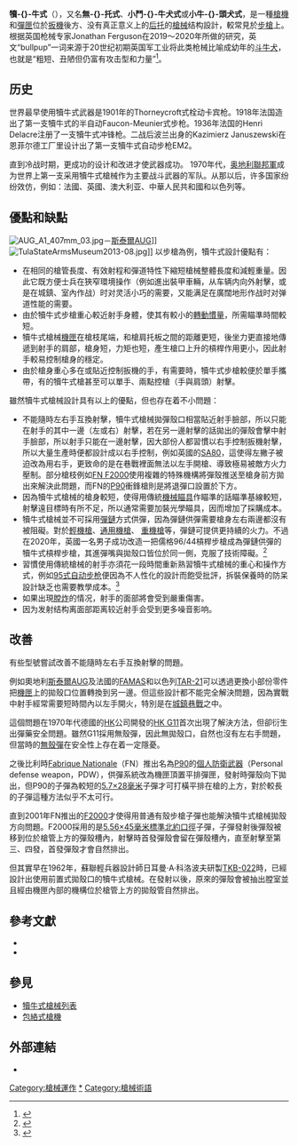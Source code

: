 {{NoteTA
|G1=Military
|G2=長度單位
|G3=Firearms
}}
'''犢-{}-牛式'''（{{lang-en|Bullpup}}），又名'''無-{}-托式'''、'''小鬥-{}-牛犬式'''或'''小牛-{}-頭犬式'''，是一種[[槍機|槍機]]和[[彈匣|彈匣]]位於[[扳機|扳機]]後方、没有真正意义上的[[枪托|后托]]的[[槍械|槍械]]结构設計，較常見於[[步槍|步槍]]上。根据英国枪械专家Jonathan Ferguson在2019～2020年所做的研究，英文“bullpup”一词来源于20世纪初期英国军工业将此类枪械比喻成幼年的[[斗牛犬|斗牛犬]]，也就是“粗短、丑陋但仍富有攻击型和力量”<ref>{{Cite web |url=https://www.youtube.com/watch?v=fTWC_EzHMBw |title=存档副本 |access-date=2020-04-18 |archive-date=2021-01-12 |archive-url=https://web.archive.org/web/20210112075325/https://www.youtube.com/watch?v=fTWC_EzHMBw |dead-url=no }}</ref>。

==历史==
世界最早使用犢牛式武器是1901年的Thorneycroft式栓动卡宾枪。1918年法国造出了第一支犢牛式的半自动Faucon-Meunier式步枪。1936年法国的Henri Delacre注册了一支犢牛式冲锋枪。二战后波兰出身的Kazimierz Januszewski在恩菲尔德工厂里设计出了第一支犢牛式自动步枪EM2。 

直到冷战时期，更成功的设计和改进才使武器成功。 1970年代，[[奥地利聯邦軍|奥地利聯邦軍]]成为世界上第一支采用犢牛式槍械作为主要战斗武器的军队。从那以后，许多国家纷纷效仿，例如：法國、英國、澳大利亚、中華人民共和國和以色列等。

==優點和缺點==
[[File:AUG_A1_407mm_03.jpg|thumb]]－[[斯泰爾AUG突擊步槍|斯泰爾AUG]]]]
[[File:TulaStateArmsMuseum2013-08.jpg|thumb]]]]
以步槍為例，犢牛式設計優點有：
* 在相同的槍管長度、有效射程和彈道特性下縮短槍械整體長度和減輕重量。因此它既方便士兵在狹窄環境操作（例如進出裝甲車輛，从车辆内向外射擊，或是在城鎮、室內作战）时对灵活小巧的需要，又能满足在廣闊地形作战时对弹道性能的需要。
* 由於犢牛式步槍重心較近射手身體，使其有較小的[[轉動慣量|轉動慣量]]，所需瞄準時間較短。
* 犢牛式槍械[[機匣|機匣]]在槍枝尾端，和槍肩托板之間的距離更短，後坐力更直接地傳遞到射手的肩部，槍身短，力矩也短，產生槍口上升的槓桿作用更小，因此射手較易控制槍身的穩定。
* 由於槍身重心多在或貼近控制扳機的手，有需要時，犢牛式步槍較便於單手攜帶，有的犢牛式槍甚至可以單手、兩點控槍（手與肩頭）射擊。

雖然犢牛式槍械設計具有以上的優點，但也存在着不小問題：
* 不能隨時左右手互換射擊，犢牛式槍械拋彈殼口相當貼近射手臉部，所以只能在射手的其中一邊（左或右）射擊，若在另一邊射擊的話拋出的彈殼會擊中射手臉部，所以射手只能在一邊射擊，因大部份人都習慣以右手控制扳機射擊，所以大量生產時便都設計成以右手控制，例如英國的[[SA80槍族|SA80]]，這使得左撇子被迫改為用右手，更致命的是在巷戰裡面無法以左手開槍、導致極易被敵方火力壓制。部分槍枝例如[[FN_F2000|FN F2000]]使用複雜的特殊機構將彈殼推送至槍身前方拋出來解決此問題，而FN的[[P90|P90]]衝鋒槍則是將退彈口設置於下方。
* 因為犢牛式槍械的槍身較短，使得用傳統[[機械瞄具|機械瞄具]]作瞄準的話瞄準基線較短，射擊遠目標時有所不足，所以通常需要加裝光學瞄具，因而增加了採購成本。
* 犢牛式槍械並不可採用[[彈鏈|彈鏈]]方式供彈，因為彈鏈供彈需要槍身左右兩邊都沒有被阻礙。對於[[轻机枪|輕機槍]]、[[通用機槍|通用機槍]]、 [[重機槍|重機槍]]等，彈鏈可提供更持續的火力。不過在2020年，英國一名男子成功改造一把儒格96/44槓桿步槍成為彈鏈供彈的犢牛式槓桿步槍，其進彈嘴與拋殼口皆位於同一側，克服了技術障礙。<ref>{{cite web |author1=Hrachya |title=Belt-Fed Bullpup Lever-Action Rifle Chambered in .44 Magnum |url=https://www.thefirearmblog.com/blog/2020/07/08/belt-fed-bullpup-lever-action-rifle-chambered-in-44-magnum/ |website=THEFIREARMBLOG.COM |accessdate=2020-07-12 |archive-date=2021-01-18 |archive-url=https://web.archive.org/web/20210118014531/https://www.thefirearmblog.com/blog/2020/07/08/belt-fed-bullpup-lever-action-rifle-chambered-in-44-magnum/ |dead-url=no }}</ref>
* 習慣使用傳統槍械的射手亦須花一段時間重新熟習犢牛式槍械的重心和操作方式，例如[[95式自动步枪|95式自动步枪]]便因為不人性化的設計而飽受批評，拆裝保養時的防呆設計缺乏也需要教學成本。<ref>{{Cite web |url=http://pewpewpew.work/china/rifle/qbz95/qbz95family.htm |title=存档副本 |access-date=2021-11-06 |archive-date=2020-03-26 |archive-url=https://web.archive.org/web/20200326061648/http://pewpewpew.work/china/rifle/qbz95/qbz95family.htm |dead-url=no }}</ref>
* 如果出現[[膛炸|膛炸]]的情况，射手的面部將會受到嚴重傷害。
* 因为发射结构离面部距离较近射手会受到更多噪音影响。

== 改善 ==
有些型號嘗試改善不能隨時左右手互換射擊的問題。

例如奧地利[[斯泰爾AUG突擊步槍|斯泰爾AUG]]及法國的[[FAMAS突擊步槍|FAMAS]]和以色列[[IMI_TAR-21突擊步槍|TAR-21]]可以透過更換小部份零件把[[機匣|機匣]]上的拋殼口位置轉換到另一邊。但這些設計都不能完全解決問題，因為實戰中射手經常需要短時間內以左手開火，特別是在[[城鎮戰|城鎮巷戰]]之中。

這個問題在1970年代德國的[[黑克勒-科赫|HK]]公司開發的[[HK_G11突擊步槍|HK G11]]首次出現了解決方法，但卻衍生出彈藥安全問題。雖然G11採用無殼彈，因此無拋殼口，自然也沒有左右手問題，但當時的[[無殼彈|無殼彈]]在安全性上存在着一定隱憂。

之後比利時[[埃斯塔勒国营工厂|Fabrique Nationale]]（FN）推出名為[[FN_P90衝鋒槍|P90]]的[[個人防衛武器|個人防衛武器]]（Personal defense weapon，PDW），供彈系統改為機匣頂置平排彈匣，發射時彈殼向下拋出，但P90的子彈為較短的[[5.7×28mm|5.7×28毫米]]子彈才可打橫平排在槍的上方，對於較長的子彈這種方法似乎不太可行。

直到2001年FN推出的[[FN_F2000突擊步槍|F2000]]才使得用普通有殼步槍子彈也能解決犢牛式槍械拋殼方向問題。F2000採用的是[[5.56×45mm_NATO|5.56×45毫米標準北約]][[口徑|口徑]]子彈，子彈發射後彈殼被移到位於槍管上方的彈殼槽內，射擊時首發彈殼會留在彈殼槽內，直至射擊至第三、四發，首發彈殼才會自然排出。

但其實早在1962年，蘇聯輕兵器設計師日耳曼·A·科洛波夫研製[[TKB-022突击步枪|TKB-022]]時，已經設計出使用前置式拋殼口的犢牛式槍械。在發射以後，原來的彈殼會被抽出膛室並且經由機匣內部的機構位於槍管上方的拋殼管自然排出。

==參考文獻==
{{Refbegin}}
*<span id="pauly2004">{{Cite book
|last=Pauly
|first=Roger
|year=2004
|url=https://books.google.com/books?isbn=0313327963
|title=Firearms: The Life Story of a Technology
|publisher=Greenwood Publishing Group
|isbn=0-313-32796-3}}</span>
*<span id="westwood2005">{{Cite book
|last=Westwood
|first=David
|year=2005
|url=https://books.google.com/books?isbn=1851094016
|title=Rifles: An Illustrated History of Their Impact
|publisher=ABC-CLIO
|isbn=1-85109-401-6}}</span>
{{Refend}}

== 參見 ==
*[[犢牛式槍械列表|犢牛式槍械列表]]
*[[包絡式槍機|包絡式槍機]]

==外部連結==
*{{Commonscat-inline|Bullpup}}

{{犢牛式槍械|state=collapsed}}

[[Category:槍械運作|Category:槍械運作]]
[[Category:犢牛式槍械|*]]
[[Category:槍械術語|Category:槍械術語]]